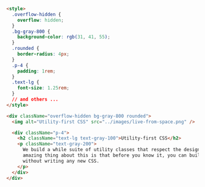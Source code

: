 ```html
<style>
  .overflow-hidden {
    overflow: hidden;
  }
  .bg-gray-800 {
    background-color: rgb(31, 41, 55);
  }
  .rounded {
    border-radius: 4px;
  }
  .p-4 {
    padding: 1rem;
  }
  .text-lg {
    font-size: 1.25rem;
  }
  // and others ...
</style>

<div className="overflow-hidden bg-gray-800 rounded">
  <img alt="Utility-first CSS" src="../images/live-from-space.png" />

  <div className="p-4">
    <h2 className="text-lg text-gray-100">Utility-first CSS</h2>
    <p className="text-gray-200">
      We build a while suite of utility classes that respect the design system primitives. The
      amazing thing about this is that before you know it, you can build entirely new UI components
      without writing any new CSS.
    </p>
  </div>
</div>
```
